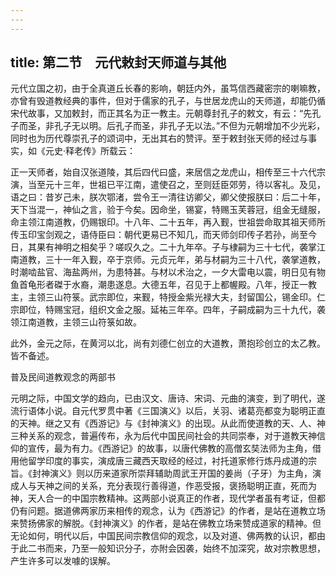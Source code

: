 ```yaml
---
---
---
```

title: 第二节　元代敕封天师道与其他
---




元代立国之初，由于全真道丘长春的影响，朝廷内外，虽笃信西藏密宗的喇嘛教，亦曾有毁道教经典的事件，但对于儒家的孔子，与世居龙虎山的天师道，却能仍循宋代故事，又加敕封，而正其名为正一教主。元朝尊封孔子的敕文，有云：“先孔子而圣，非孔子无以明。后孔子而圣，非孔子无以法。”不但为元朝增加不少光彩，同时也为历代尊崇孔子的颂词中，无出其右的赞评。至于敕封张天师的经过与事实，如《元史·释老传》所载云：

正一天师者，始自汉张道陵，其后四代曰盛，来居信之龙虎山，相传至三十六代宗演，当至元十三年，世祖已平江南，遣使召之，至则廷臣郊劳，待以客礼。及见，语之曰：昔岁己未，朕次鄂渚，尝令王一清往访卿父，卿父使报朕曰：后二十年，天下当混一，神仙之言，验于今矣。因命坐，锡宴，特赐玉芙蓉冠，组金无缝服，命主领江南道教，仍赐银印。十八年、二十五年，再入觐，世祖尝命取其祖天师所传玉印宝剑观之，语侍臣曰：朝代更易已不知几，而天师剑印传子若孙，尚至今日，其果有神明之相矣乎？嗟叹久之。二十九年卒。子与棣嗣为三十七代，袭掌江南道教，三十一年入觐，卒于京师。元贞元年，弟与材嗣为三十八代，袭掌道教，时潮啮盐官、海盐两州，为患特甚。与材以术治之，一夕大雷电以震，明日见有物鱼首龟形者磔于水裔，潮患遂息。大德五年，召见于上都幄殿。八年，授正一教主，主领三山符箓。武宗即位，来觐，特授金紫光禄大夫，封留国公，锡金印。仁宗即位，特赐宝冠，组织文金之服。延祐三年卒。四年，子嗣成嗣为三十九代，袭领江南道教，主领三山符箓如故。

此外，金元之际，在黄河以北，尚有刘德仁创立的大道教，萧抱珍创立的太乙教。皆不备述。





普及民间道教观念的两部书


元明之际，中国文学的趋向，已由汉文、唐诗、宋词、元曲的演变，到了明代，遂流行语体小说。自元代罗贯中著《三国演义》以后，关羽、诸葛亮都变为聪明正直的天神。继之又有《西游记》与《封神演义》的出现。从此而使道教的天、人、神三种关系的观念，普遍传布，永为后代中国民间社会的共同崇奉，对于道教天神信仰的宣传，最为有力。《西游记》的故事，以唐代佛教的高僧玄奘法师为主角，借用他留学印度的事实，演成唐三藏西天取经的经过，衬托道家修行炼丹成道的宗旨。《封神演义》则以历来道家所崇拜辅助周武王开国的姜尚（子牙）为主角，演成人与天神之间的关系，充分表现行善得道，作恶受报，褒扬聪明正直，死而为神，天人合一的中国宗教精神。这两部小说真正的作者，现代学者虽有考证，但都仍有问题。据道佛两家历来相传的观念，认为《西游记》的作者，是站在道教立场来赞扬佛家的解脱。《封神演义》的作者，是站在佛教立场来赞成道家的精神。但无论如何，明代以后，中国民间宗教信仰的观念，以及对道、佛两教的认识，都由于此二书而来，乃至一般知识分子，亦附会因袭，始终不加深究，故对宗教思想，产生许多可以发噱的误解。